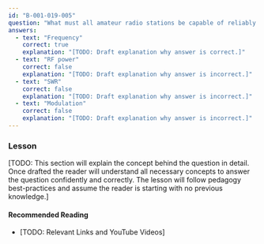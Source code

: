 ```yaml
---
id: "B-001-019-005"
question: "What must all amateur radio stations be capable of reliably measuring, regardless of emission mode?"
answers:
  - text: "Frequency"
    correct: true
    explanation: "[TODO: Draft explanation why answer is correct.]"
  - text: "RF power"
    correct: false
    explanation: "[TODO: Draft explanation why answer is incorrect.]"
  - text: "SWR"
    correct: false
    explanation: "[TODO: Draft explanation why answer is incorrect.]"
  - text: "Modulation"
    correct: false
    explanation: "[TODO: Draft explanation why answer is incorrect.]"
---
```


### Lesson

[TODO: This section will explain the concept behind the question in detail. Once drafted the reader will understand all necessary concepts to answer the question confidently and correctly. The lesson will follow pedagogy best-practices and assume the reader is starting with no previous knowledge.]

#### Recommended Reading

- [TODO: Relevant Links and YouTube Videos]
